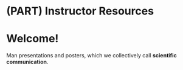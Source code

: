# (PART) Instructor Resources {-}
# Welcome!
Man presentations and posters, which we collectively call __scientific communication__.

